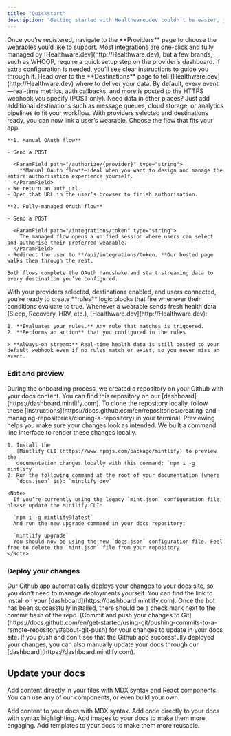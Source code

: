 ```yaml
---
title: "Quickstart"
description: "Getting started with Healthware.dev couldn’t be easier, just create a free account. The moment you sign up, you’ll receive your unique Developer ID and API key, so you can start building right away."
---
```


<Steps>
  <Step title="Configure providers">
    Once you’re registered, navigate to the **Providers** page to choose the wearables you’d like to support. Most integrations are one-click and fully managed by [Healthware.dev](http://Healthware.dev), but a few brands, such as WHOOP, require a quick setup step on the provider’s dashboard. If extra configuration is needed, you’ll see clear instructions to guide you through it.
  </Step>
  <Step title="Configure destinations">
    Head over to the **Destinations** page to tell [Healthware.dev](http://Healthware.dev) where to deliver your data. By default, every event—real-time metrics, auth callbacks, and more is posted to the HTTPS webhook you specify (POST only). Need data in other places? Just add additional destinations such as message queues, cloud storage, or analytics pipelines to fit your workflow.
  </Step>
  <Step title="Connect a wearable">
    With providers selected and destinations ready, you can now link a user’s wearable. Choose the flow that fits your app:

    **1. Manual OAuth flow**

    - Send a POST

      <ParamField path="/authorize/{provider}" type="string">
        **Manual OAuth flow**—ideal when you want to design and manage the entire authorisation experience yourself.
      </ParamField>
    - We return an auth_url.
    - Open that URL in the user’s browser to finish authorisation.

    **2. Fully-managed OAuth flow**

    - Send a POST

      <ParamField path="/integrations/token" type="string">
        The managed flow opens a unified session where users can select and authorise their preferred wearable.
      </ParamField>
    - Redirect the user to **/api/integrations/token. **Our hosted page walks them through the rest.

    Both flows complete the OAuth handshake and start streaming data to every destination you’ve configured.
  </Step>
  <Step title="Write your first rules">
    With your providers selected, destinations enabled, and users connected, you’re ready to create **rules** logic blocks that fire whenever their conditions evaluate to true. Whenever a wearable sends fresh health data (Sleep, Recovery, HRV, etc.), [Healthware.dev](http://Healthware.dev):

    1. **Evaluates your rules.** Any rule that matches is triggered.
    2. **Performs an action** that you configured in the rules

    > **Always-on stream:** Real-time health data is still posted to your default webhook even if no rules match or exist, so you never miss an event.
  </Step>
</Steps>

### Edit and preview

<AccordionGroup>
  <Accordion title="Clone your docs locally" icon="github">
    During the onboarding process, we created a repository on your Github with
    your docs content. You can find this repository on our
    [dashboard](https://dashboard.mintlify.com). To clone the repository
    locally, follow these
    [instructions](https://docs.github.com/en/repositories/creating-and-managing-repositories/cloning-a-repository)
    in your terminal.
  </Accordion>
  <Accordion title="Preview changes" icon="rectangle-terminal">
    Previewing helps you make sure your changes look as intended. We built a
    command line interface to render these changes locally.

    1. Install the
       [Mintlify CLI](https://www.npmjs.com/package/mintlify) to preview the
       documentation changes locally with this command: `npm i -g mintlify`
    2. Run the following command at the root of your documentation (where
       `docs.json` is): `mintlify dev`

    <Note>
      If you’re currently using the legacy `mint.json` configuration file, please update the Mintlify CLI:

      `npm i -g mintlify@latest`
      And run the new upgrade command in your docs repository:

      `mintlify upgrade`
      You should now be using the new `docs.json` configuration file. Feel free to delete the `mint.json` file from your repository.
    </Note>
  </Accordion>
</AccordionGroup>

### Deploy your changes

<AccordionGroup>
  <Accordion title="Install our Github app" icon="message-bot">
    Our Github app automatically deploys your changes to your docs site, so you
    don't need to manage deployments yourself. You can find the link to install on
    your [dashboard](https://dashboard.mintlify.com). Once the bot has been
    successfully installed, there should be a check mark next to the commit hash
    of the repo.
  </Accordion>
  <Accordion title="Push your changes" icon="rocket">
    [Commit and push your changes to
    Git](https://docs.github.com/en/get-started/using-git/pushing-commits-to-a-remote-repository#about-git-push)
    for your changes to update in your docs site. If you push and don't see that
    the Github app successfully deployed your changes, you can also manually
    update your docs through our [dashboard](https://dashboard.mintlify.com).
  </Accordion>
</AccordionGroup>

## Update your docs

Add content directly in your files with MDX syntax and React components. You can use any of our components, or even build your own.

<CardGroup cols={2}>
  <Card title="Add Content With MDX" icon="file" href="/essentials/markdown">
    Add content to your docs with MDX syntax.
  </Card>
  <Card title="Add Code Blocks" icon="square-code" href="/essentials/code">
    Add code directly to your docs with syntax highlighting.
  </Card>
  <Card title="Add Images" icon="image" href="/essentials/images">
    Add images to your docs to make them more engaging.
  </Card>
  <Card title="Add Custom Components" icon="puzzle-piece" href="/essentials/reusable-snippets">
    Add templates to your docs to make them more reusable.
  </Card>
</CardGroup>